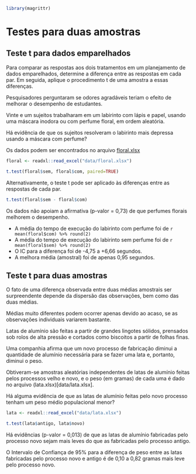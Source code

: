 ```r
library(magrittr)
```


# Testes para duas amostras

## Teste t para dados emparelhados


Para comparar as respostas aos dois tratamentos em um planejamento de dados emparelhados, determine a diferença entre as respostas em cada par. Em seguida, aplique o procedimento t de uma amostra a essas diferenças.


:::{.example #par name="Teste t para dados emparelhados"}

Pesquisadores perguntaram se odores agradáveis teriam o efeito de melhorar o desempenho de estudantes.

Vinte e um sujeitos trabalharam em um labirinto com lápis e papel, usando uma máscara inodora ou com perfume floral, em ordem aleatória.

Há evidência de que os sujeitos resolveram o labirinto mais depressa usando a máscara com perfume?

Os dados podem ser encontrados no arquivo [floral.xlsx](data/floral.xlsx)


```r

floral <- readxl::read_excel("data/floral.xlsx")

t.test(floral$sem, floral$com, paired=TRUE)
```

Alternativamente, o teste t pode ser aplicado às diferenças entre as respostas de cada par.

```r

t.test(floral$sem - floral$com)

```

Os dados não apoiam a afirmativa (p-valor = 0,73) de que perfumes florais melhorem o desempenho.

* A média do tempo de execução do labirinto com perfume foi de `r mean(floral$com) %>% round(2)`
* A média do tempo de execução do labirinto sem perfume foi de `r mean(floral$sem) %>% round(2)`
* O IC para a diferença foi de -4,75 a +6,66 segundos.
* A melhora média (amostral) foi de apenas 0,95 segundos.

:::



## Teste t para duas amostras

O fato de uma diferença observada entre duas médias amostrais ser surpreendente depende da dispersão das observações, bem como das duas médias.

Médias muito diferentes podem ocorrer apenas devido ao acaso, se as observações individuais variarem bastante.


:::{.example #testet name="Teste t para duas amostras"}

Latas de alumínio são feitas a partir de grandes lingotes sólidos, prensados sob rolos de alta pressão e cortados como biscoitos a partir de folhas finas.

Uma companhia afirma que um novo processo de fabricação diminui a quantidade de alumínio necessária para se fazer uma lata e, portanto, diminui o peso.

Obtiveram-se amostras aleatórias independentes de latas de alumínio feitas pelos processos velho e novo, e o peso (em gramas) de cada uma é dado no arquivo (lata.xlsx)[data/lata.xlsx].

Há alguma evidência de que as latas de alumínio feitas pelo novo processo tenham um peso médio populacional menor?


```r
lata <- readxl::read_excel("data/lata.xlsx")

t.test(lata$antigo, lata$novo)

```

Há evidências (p-valor = 0,013) de que as latas de alumínio fabricadas pelo processo novo sejam mais leves do que as fabricadas pelo processo antigo.

O Intervalo de Confiança de 95% para a diferença de peso entre as latas fabricadas pelo processo novo e antigo é de 0,10 a 0,82 gramas mais leve pelo processo novo.


:::